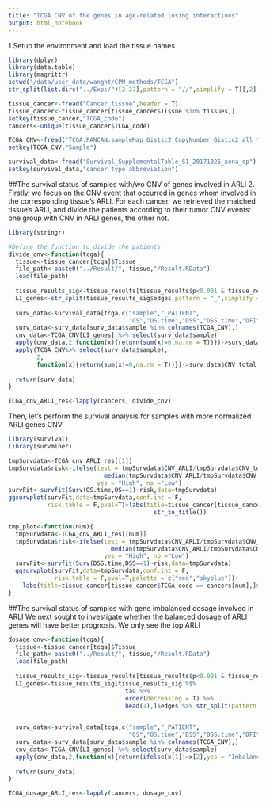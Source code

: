 ```yaml
---
title: "TCGA CNV of the genes in age-related losing interactions"
output: html_notebook
---
```


1.Setup the environment and load the tissue names
```r
library(dplyr)
library(data.table)
library(magrittr)
setwd("/data/user_data/wanght/CPM_methods/TCGA")
str_split(list.dirs("../Exps/")[2:27],pattern = "//",simplify = T)[,2] -> tissues

tissue_cancer<-fread("Cancer_tissue",header = T)
tissue_cancer<-tissue_cancer[tissue_cancer$Tissue %in% tissues,]
setkey(tissue_cancer,"TCGA_code")
cancers<-unique(tissue_cancer$TCGA_code)

TCGA_CNV<-fread("TCGA.PANCAN.sampleMap_Gistic2_CopyNumber_Gistic2_all_thresholded.by_genes.gz")
setkey(TCGA_CNV,"Sample")

survival_data<-fread("Survival_SupplementalTable_S1_20171025_xena_sp")
setkey(survival_data,"cancer type abbreviation")


```

##The survival status of samples with/wo CNV of genes involved in ARLI
2. Firstly, we focus on the CNV event that occurred in genes whom involved in the corresponding tissue's ARLI. For each cancer, we retrieved the matched tissue's ARLI, and divide the patients according to their tumor CNV events: one group with CNV in ARLI genes, the other not.
```r
library(stringr)

#Define the function to divide the patients
divide_cnv<-function(tcga){
  tissue<-tissue_cancer[tcga]$Tissue
  file_path<-paste0("../Result/", tissue,"/Result.RData")
  load(file_path)
  
  tissue_results_sig<-tissue_results[tissue_results$p<0.001 & tissue_results$tau>0,]
  LI_genes<-str_split(tissue_results_sig$edges,pattern = "_",simplify = T)[,1] %>% unique
  
  surv_data<-survival_data[tcga,c("sample","_PATIENT",
                                  "OS","OS.time","DSS","DSS.time","DFI","DFI.time","PFI","PFI.time")]
  surv_data<-surv_data[surv_data$sample %in% colnames(TCGA_CNV),]
  cnv_data<-TCGA_CNV[LI_genes] %>% select(surv_data$sample)
  apply(cnv_data,2,function(x){return(sum(x!=0,na.rm = T))})->surv_data$CNV_ARLI
  apply(TCGA_CNV%>% select(surv_data$sample),
        2,
        function(x){return(sum(x!=0,na.rm = T))})->surv_data$CNV_total
  
  return(surv_data)
}

TCGA_cnv_ARLI_res<-lapply(cancers, divide_cnv)
```

Then, let's perform the survival analysis for samples with more normalized ARLI genes CNV
```r
library(survival)
library(survminer)

tmpSurvdata<-TCGA_cnv_ARLI_res[[1]]
tmpSurvdata$risk<-ifelse(test = tmpSurvdata$CNV_ARLI/tmpSurvdata$CNV_total > 
                           median(tmpSurvdata$CNV_ARLI/tmpSurvdata$CNV_total,na.rm = T),
                         yes = "High", no ="Low")
survFit<-survfit(Surv(OS.time,OS==1)~risk,data=tmpSurvdata)
ggsurvplot(survFit,data=tmpSurvdata,conf.int = F,
           risk.table = F,pval=T)+labs(title=tissue_cancer[tissue_cancer$TCGA_code == cancers[1],]$Cancer_description %>%
                                         str_to_title())

tmp_plot<-function(num){
  tmpSurvdata<-TCGA_cnv_ARLI_res[[num]]
  tmpSurvdata$risk<-ifelse(test = tmpSurvdata$CNV_ARLI/tmpSurvdata$CNV_total > 
                             median(tmpSurvdata$CNV_ARLI/tmpSurvdata$CNV_total,na.rm = T),
                           yes = "High", no ="Low")
  survFit<-survfit(Surv(DSS.time,DSS==1)~risk,data=tmpSurvdata)
  ggsurvplot(survFit,data=tmpSurvdata,conf.int = F,
             risk.table = F,pval=T,palette = c("red","skyblue"))+
    labs(title=tissue_cancer[tissue_cancer$TCGA_code == cancers[num],]$Cancer_description %>% str_to_title())
}
```

##The survival status of samples with gene imbalanced dosage involved in ARLI
We next sought to investigate whether the balanced dosage of ARLI genes will have better prognosis. We only see the top ARLI
```r
dosage_cnv<-function(tcga){
  tissue<-tissue_cancer[tcga]$Tissue
  file_path<-paste0("../Result/", tissue,"/Result.RData")
  load(file_path)
  
  tissue_results_sig<-tissue_results[tissue_results$p<0.001 & tissue_results$tau>0,]
  LI_genes<-tissue_results_sig[tissue_results_sig %$% 
                                 tau %>% 
                                 order(decreasing = T) %>% 
                                 head(1),]$edges %>% str_split(pattern = "_",simplify = T) %>% as.vector()

  
  surv_data<-survival_data[tcga,c("sample","_PATIENT",
                                  "OS","OS.time","DSS","DSS.time","DFI","DFI.time","PFI","PFI.time")]
  surv_data<-surv_data[surv_data$sample %in% colnames(TCGA_CNV),]
  cnv_data<-TCGA_CNV[LI_genes] %>% select(surv_data$sample)
  apply(cnv_data,2,function(x){return(ifelse(x[1]!=x[2],yes = "Imbalance",no = "balance"))})->surv_data$CNV_ARLI
  
  return(surv_data)
}

TCGA_dosage_ARLI_res<-lapply(cancers, dosage_cnv)
```

